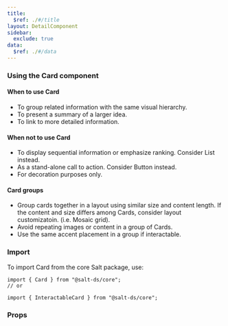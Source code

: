 ```yaml
---
title:
  $ref: ./#/title
layout: DetailComponent
sidebar:
  exclude: true
data:
  $ref: ./#/data
---
```


### Using the Card component

#### When to use Card 

- To group related information with the same visual hierarchy.
- To present a summary of a larger idea.  
- To link to more detailed information.  

#### When not to use Card 

- To display sequential information or emphasize ranking. Consider List instead.
- As a stand-alone call to action. Consider Button instead.  
- For decoration purposes only.  

#### Card groups 

- Group cards together in a layout using similar size and content length. If the content and size differs among Cards, consider layout customizatoin. (i.e. Mosaic grid).  
- Avoid repeating images or content in a group of Cards.  
- Use the same accent placement in a group if interactable.    

### Import

To import Card from the core Salt package, use:

```
import { Card } from "@salt-ds/core";
// or

import { InteractableCard } from "@salt-ds/core";
```

### Props

<PropsTable packageName="core" componentName="Card" />
